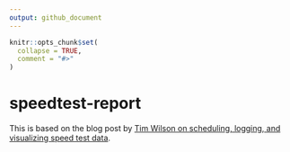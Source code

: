 ```yaml
---
output: github_document
---
```


<!-- README.md is generated from README.Rmd. Please edit that file -->

```r
knitr::opts_chunk$set(
  collapse = TRUE,
  comment = "#>"
)
```

# speedtest-report

<!-- badges: start -->
<!-- badges: end -->

This is based on the blog post by [Tim Wilson on scheduling, logging, and visualizing speed test data](https://gilliganondata.netlify.app/post/scheduling-logging-and-visualizing-speedtest-data/).
